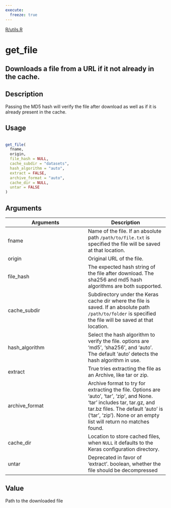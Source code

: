 ```yaml
---
execute:
  freeze: true
---
```


[R/utils.R](https://github.com/rstudio/keras//blob/main/R/utils.R#L62) 

# get_file

## Downloads a file from a URL if it not already in the cache.

## Description
 Passing the MD5 hash will verify the file after download as well as if it is already present in the cache. 


## Usage
```r
 
get_file( 
  fname, 
  origin, 
  file_hash = NULL, 
  cache_subdir = "datasets", 
  hash_algorithm = "auto", 
  extract = FALSE, 
  archive_format = "auto", 
  cache_dir = NULL, 
  untar = FALSE 
) 
```

## Arguments
|Arguments|Description|
|---|---|
| fname | Name of the file. If an absolute path `/path/to/file.txt` is specified the file will be saved at that location. |
| origin | Original URL of the file. |
| file_hash | The expected hash string of the file after download. The sha256 and md5 hash algorithms are both supported. |
| cache_subdir | Subdirectory under the Keras cache dir where the file is saved. If an absolute path `/path/to/folder` is specified the file will be saved at that location. |
| hash_algorithm | Select the hash algorithm to verify the file. options are 'md5', 'sha256', and 'auto'. The default 'auto' detects the hash algorithm in use. |
| extract | True tries extracting the file as an Archive, like tar or zip. |
| archive_format | Archive format to try for extracting the file. Options are 'auto', 'tar', 'zip', and None. 'tar' includes tar, tar.gz, and tar.bz files. The default 'auto' is ('tar', 'zip'). None or an empty list will return no matches found. |
| cache_dir | Location to store cached files, when `NULL` it defaults to the Keras configuration directory. |
| untar | Deprecated in favor of 'extract'. boolean, whether the file should be decompressed |



## Value
 Path to the downloaded file 





